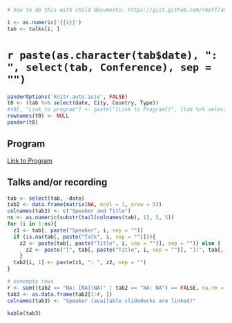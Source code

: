 ```r
# how to do this with child documents: https://gist.github.com/rmoff/a043676a2f084b81a434

i <- as.numeric('{{i}}')
tab <- talks[i, ]
```

# `r paste(as.character(tab$date), ": ", select(tab, Conference), sep = "")` {.tabset .tabset-fade .tabset-pills -} 

```r
panderOptions('knitr.auto.asis', FALSE)
t0 <- (tab %>% select(date, City, Country, Type))
#t0[, "Link to program"] <- paste("[Link to Program](", (tab %>% select(Web)), ")", sep = "")
rownames(t0) <- NULL
pander(t0)
```

## Program {-}

[Link to Program](`r (tab %>% select(Web))`)

## Talks and/or recording {-}

```r
tab <- select(tab, -date)
tab2 <- data.frame(matrix(NA, ncol = 1, nrow = 5))
colnames(tab2) <- c("Speaker and Title")
ns <- as.numeric(substr(tail(colnames(tab), 1), 5, 5))
for (i in 1:ns){
  z1 <- tab[, paste("Speaker", i, sep = "")]
  if (is.na(tab[, paste("Talk", i, sep = "")])){
    z2 <- paste(tab[, paste("Title", i, sep = "")], sep = "")} else {
      z2 <- paste("[", tab[, paste("Title", i, sep = "")], "](", tab[, paste("Talk", i, sep = "")], ")", sep = "")
    }
  tab2[i, 1] <- paste(z1, ": ", z2, sep = "")
}

# nonempty rows
r <- sum((tab2 == "NA: [NA](NA)" | tab2 == "NA: NA") == FALSE, na.rm = TRUE)  
tab3 <- as.data.frame(tab2[1:r, ])
colnames(tab3) <- "Speaker (available slidedecks are linked)"
```

```r
kable(tab3)
```
